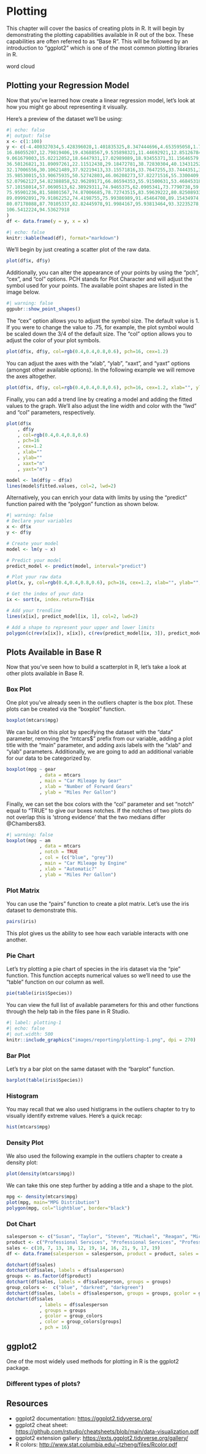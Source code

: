 # Plotting

This chapter will cover the basics of creating plots in R. It will begin by demonstrating the plotting capabilities available in R out of the box. These capabilities are often referred to as "Base R". This will be followed by an introduction to "ggplot2" which is one of the most common plotting libraries in R.

word cloud

## Plotting your Regression Model

Now that you've learned how create a linear regression model, let's look at how you might go about representing it visually.

Here's a preview of the dataset we'll be using:

```r
#| echo: false
#| output: false
x <- c(1:100)
y <- c(-4.400327034,5.428396028,1.401835325,8.347444696,4.653595058,1.768965792,2.301670121,2.906690807,
16.86055207,12.79819406,19.43688567,9.535898321,11.44692921,12.85126784,6.102193819,14.9299838,14.10825511,
9.061679003,15.02212052,18.6447931,17.02989089,18.93455371,31.15646579,21.87836403,19.74845288,26.59660838,
36.50126821,31.89097261,22.11512438,29.18472781,38.72830304,40.13431252,27.21738666,39.88887474,36.23490911,
32.17006556,30.10621489,37.92219413,33.15571816,33.7647255,33.7444351,34.12172411,37.19967163,45.34378315,
35.98530015,53.90675935,50.52742803,46.06208273,57.82271516,55.3300409,42.16904545,52.68638053,54.81650327,
52.07962127,54.82388858,52.96289171,66.86594353,55.91500631,53.46845318,69.93363692,63.77966506,56.9824017,
57.10158014,57.0690513,62.38929311,74.9465375,62.0905341,73.7790738,59.19482129,60.94042919,70.84003803,
75.95901236,81.58801567,74.87006685,78.72743515,83.59639222,80.82508933,76.42767133,71.59042346,83.83529445,
89.09992891,79.91862252,74.4198755,75.99386989,91.45464708,89.15434974,77.38263974,91.69502627,83.96595701,
80.07178088,87.70105337,82.82445978,91.9984167,95.93813464,93.32235278,100.9042819,87.4809175,102.1559695,
106.5412224,94.53627918
)
df <- data.frame(y = y, x = x)
```

```r
#| echo: false
knitr::kable(head(df), format="markdown")
```

We'll begin by just creating a scatter plot of the raw data.

```r
plot(df$x, df$y)
```

Additionally, you can alter the appearance of your points by using the “pch”, “cex”, and “col” options. PCH stands for Plot Character and will adjust the symbol used for your points. The available point shapes are listed in the image below.

```r
#| warning: false
ggpubr::show_point_shapes()
```

The “cex” option allows you to adjust the symbol size. The default value is 1. If you were to change the value to .75, for example, the plot symbol would be scaled down the 3/4 of the default size. The “col” option allows you to adjust the color of your plot symbols.

```r
plot(df$x, df$y, col=rgb(0.4,0.4,0.8,0.6), pch=16, cex=1.2)
```

You can adjust the axes with the “xlab”, “ylab”, “xaxt”, and “yaxt” options (amongst other available options). In the following example we will remove the axes altogether.

```r
plot(df$x, df$y, col=rgb(0.4,0.4,0.8,0.6), pch=16, cex=1.2, xlab="", ylab="", xaxt="n", yaxt="n")
```

Finally, you can add a trend line by creating a model and adding the fitted values to the graph. We’ll also adjust the line width and color with the “lwd” and “col” parameters, respectively.

```r
plot(df$x
    , df$y
    , col=rgb(0.4,0.4,0.8,0.6)
    , pch=16
    , cex=1.2
    , xlab=""
    , ylab=""
    , xaxt="n"
    , yaxt="n")

model <- lm(df$y ~ df$x)
lines(model$fitted.values, col=2, lwd=2)
```

Alternatively, you can enrich your data with limits by using the "predict" function paired with the "polygon" function as shown below.

```r
#| warning: false
# Declare your variables
x <- df$x
y <- df$y

# Create your model
model <- lm(y ~ x)

# Predict your model
predict_model <- predict(model, interval="predict")

# Plot your raw data
plot(x, y, col=rgb(0.4,0.4,0.8,0.6), pch=16, cex=1.2, xlab="", ylab="", xaxt="n", yaxt="n")

# Get the index of your data
ix <- sort(x, index.return=T)$ix

# Add your trendline
lines(x[ix], predict_model[ix, 1], col=2, lwd=2)

# Add a shape to represent your upper and lower limits
polygon(c(rev(x[ix]), x[ix]), c(rev(predict_model[ix, 3]), predict_model[ix, 2]), col = rgb(0.7,0.7,0.7,0.4), border = NA)

```

## Plots Available in Base R

Now that you've seen how to build a scatterplot in R, let's take a look at other plots available in Base R.

### Box Plot

One plot you've already seen in the outliers chapter is the box plot. These plots can be created via the "boxplot" function.

```r
boxplot(mtcars$mpg)
```

We can build on this plot by specifying the dataset with the "data" parameter, removing the "mtcars$" prefix from our variable, adding a plot title with the "main" parameter, and adding axis labels with the "xlab" and "ylab" parameters. Additionally, we are going to add an additional variable for our data to be categorized by.

```r
boxplot(mpg ~ gear
            , data = mtcars
            , main = "Car Mileage by Gear"
            , xlab = "Number of Forward Gears"
            , ylab = "Miles Per Gallon")
```

Finally, we can set the box colors with the "col" parameter and set "notch" equal to "TRUE" to give our boxes notches. If the notches of two plots do not overlap this is ‘strong evidence’ that the two medians differ @Chambers83.

```r
#| warning: false
boxplot(mpg ~ am
            , data = mtcars
            , notch = TRUE
            , col = (c("blue", "grey"))
            , main = "Car Mileage by Engine"
            , xlab = "Automatic?"
            , ylab = "Miles Per Gallon")
```

### Plot Matrix

You can use the "pairs" function to create a plot matrix. Let's use the iris dataset to demonstrate this.

```r
pairs(iris)
```

This plot gives us the ability to see how each variable interacts with one another.

### Pie Chart

Let's try plotting a pie chart of species in the iris dataset via the "pie" function. This function accepts numerical values so we'll need to use the "table" function on our column as well.

```r
pie(table(iris$Species))
```

You can view the full list of available parameters for this and other functions through the help tab in the files pane in R Studio.

```r
#| label: plotting-1
#| echo: false
#| out.width: 500
knitr::include_graphics("images/reporting/plotting-1.png", dpi = 270)
```

### Bar Plot

Let's try a bar plot on the same dataset with the "barplot" function.

```r
barplot(table(iris$Species))
```

### Histogram

You may recall that we also used histigrams in the outliers chapter to try to visually identify extreme values. Here's a quick recap:

```r
hist(mtcars$mpg)
```

### Density Plot

We also used the following example in the outliers chapter to create a density plot:

```r
plot(density(mtcars$mpg))
```

We can take this one step further by adding a title and a shape to the plot.

```r
mpg <- density(mtcars$mpg)
plot(mpg, main="MPG Distribution")
polygon(mpg, col="lightblue", border="black")
```

### Dot Chart

```r
salesperson <- c("Susan", "Taylor", "Steven", "Michael", "Reagan", "Michael", "Alaka", "Trevor", "Isaac", "Jordan", "Aaron", "Miles")
product <- c("Professional Services", "Professional Services", "Professional Services", "Professional Services", "Software",  "Software",  "Software",  "Software", "Hardware", "Hardware", "Hardware", "Hardware")
sales <- c(10, 7, 13, 18, 12, 19, 14, 16, 21, 9, 17, 19)
df <- data.frame(salesperson = salesperson, product = product, sales = sales)

dotchart(df$sales)
dotchart(df$sales, labels = df$salesperson)
groups <- as.factor(df$product)
dotchart(df$sales, labels = df$salesperson, groups = groups)
group_colors <-  c("blue", "darkred", "darkgreen")
dotchart(df$sales, labels = df$salesperson, groups = groups, gcolor = group_colors)
dotchart(df$sales
            , labels = df$salesperson
            , groups = groups
            , gcolor = group_colors
            , color = group_colors[groups]
            , pch = 16)
```

## ggplot2

One of the most widely used methods for plotting in R is the ggplot2 package.

### Different types of plots?


## Resources
- ggplot2 documentation: <https://ggplot2.tidyverse.org/>
- ggplot2 cheat sheet: <https://github.com/rstudio/cheatsheets/blob/main/data-visualization.pdf>
- ggplot2 extension gallery: <https://exts.ggplot2.tidyverse.org/gallery/>
- R colors: <http://www.stat.columbia.edu/~tzheng/files/Rcolor.pdf>